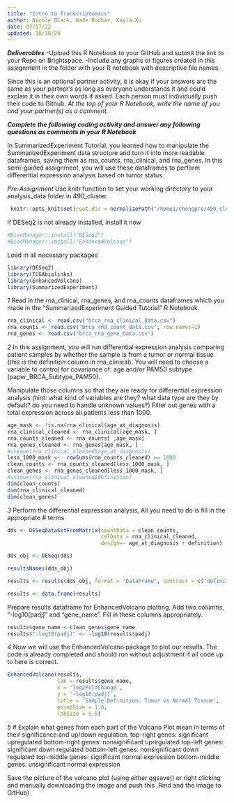 ---
title: "Intro to Transcriptomics"
author: Nicole Black, Wade Boohar, Kayla Xu
date: 07/17/22
updated: 10/18/24
---

***Deliverables***
-Upload this R Notebook to your GitHub and submit the link to your Repo on Brightspace.
-Include any graphs or figures created in this assignment in the folder with your R notebook with descriptive file names.

Since this is an optional partner activity, it is okay if your answers are the same as your partner’s as long as everyone understands it and could explain it in their own words if asked. Each person must individually push their code to Github. *At the top of your R Notebook, write the name of you and your partner(s) as a comment.*

***Complete the following coding activity and answer any following questions as comments in your R Notebook***

In SummarizedExperiment Tutorial, you learned how to manipulate the SummarizedExperiment data structure and turn it into more readable dataframes, saving them as rna_counts, rna_clinical, and rna_genes. In this semi-guided assignment, you will use these dataframes to perform differential expression analysis based on tumor status.

*Pre-Assignment*
Use knitr function to set your working directory to your analysis_data folder in 490_cluster.
```{r setup}
 knitr::opts_knit$set(root.dir = normalizePath("/home1/chengpre/490_cluster/analysis_data"))
```

If DESeq2 is not already installed, install it now
```{r}
#BiocManager::install("DESeq2")
#BiocManager::install("EnhancedVolcano")
```

Load in all necessary packages
```{r}
library(DESeq2)
library(TCGAbiolinks)
library(EnhancedVolcano)
library(SummarizedExperiment)
```



*1*
Read in the rna_clinical, rna_genes, and rna_counts dataframes which you made in the "SummarizedExperiment Guided Tutorial" R Notebook

```{r}
rna_clinical <- read.csv("brca_rna_clinical_data.csv")
rna_counts <- read.csv("brca_rna_count_data.csv", row.names=1)
rna_genes <- read.csv("brca_rna_gene_data.csv")
```


*2*
In this assignment, you will run differential expression analysis comparing patient samples by whether the sample is from a tumor or normal tissue (this is the definition column in rna_clinical). You will need to choose a variable to control for covariance of: age and/or PAM50 subtype (paper_BRCA_Subtype_PAM50). 

Manipulate those columns so that they are ready for differential expression analysis (hint: what kind of variables are they? what data type are they by default? do you need to handle unknown values?) Filter out genes with a total expression across all patients less than 1000.
```{r}
age_mask <- !is.na(rna_clinical$age_at_diagnosis)
rna_clinical_cleaned <- rna_clinical[age_mask, ]
rna_counts_cleaned <- rna_counts[ ,age_mask]
rna_genes_cleaned <- rna_genes[age_mask, ]
#unique(rna_clinical_cleaned$age_at_diagnosis)
less_1000_mask <-  rowSums(rna_counts_cleaned) >= 1000
clean_counts <- rna_counts_cleaned[less_1000_mask, ]
clean_genes <- rna_genes_cleaned[less_1000_mask, ]
#unique(rna_clinical_cleaned$definition)
dim(clean_counts)
dim(rna_clinical_cleaned)
dim(clean_genes)

```


*3*
Perform the differential expression analysis, All you need to do is fill in the appropriate # terms
```{r}
dds <- DESeqDataSetFromMatrix(countData = clean_counts,
                              colData = rna_clinical_cleaned,
                              design=~ age_at_diagnosis + definition)

dds_obj <- DESeq(dds)

resultsNames(dds_obj)

results <- results(dds_obj, format = "DataFrame", contrast = c("definition", "Metastatic" , "Primary solid Tumor"))

results <- data.frame(results)
```

Prepare results dataframe for EnhancedVolcano plotting. Add two columns, "-log10(padj)" and "gene_name". Fill in these columns appropriately.
```{r}
results$gene_name <-clean_genes$gene_name
results$"-log10(padj)" <- -log10(results$padj)
```

*4*
Now we will use the EnhancedVolcano package to plot our results. The code is already completed and should run without adjustment if all code up to here is correct.
```{r}
EnhancedVolcano(results,
                lab = results$gene_name,
                x = 'log2FoldChange',
                y = '-log10(padj)',
                title = 'Sample Definition: Tumor vs Normal Tissue',
                pointSize = 1.0,
                labSize = 5.0)
```

*5*
# Explain what genes from each part of the Volcano Plot mean in terms of their significance and up/down regulation. 
top-right genes: significant upregulated
bottom-right genes: nonsignificant upregulated
top-left genes: significant down regulated
bottom-left genes: nonsignificant down regulated
top-middle genes: significant normal expression
bottom-middle genes: unsignificant normal expression

Save the picture of the volcano plot (using either ggsave() or right clicking and manually downloading the image and push this .Rmd and the image to GitHub)